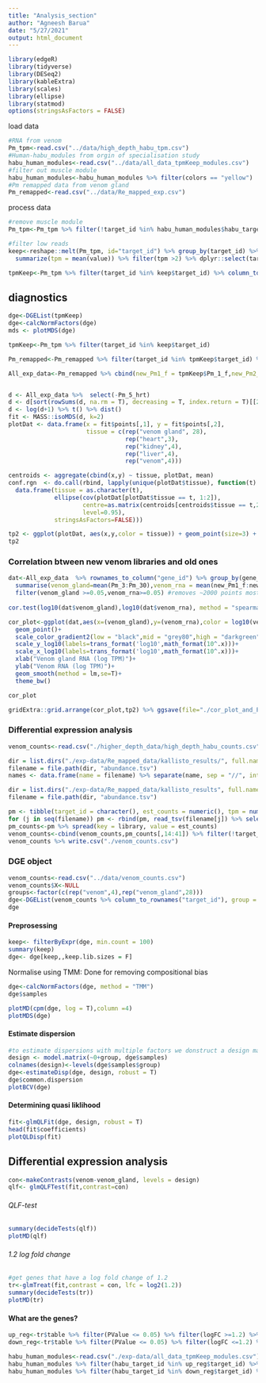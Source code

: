 ```yaml
---
title: "Analysis_section"
author: "Agneesh Barua"
date: "5/27/2021"
output: html_document
---
```


```r
library(edgeR)
library(tidyverse)
library(DESeq2)
library(kableExtra)
library(scales)
library(ellipse)
library(statmod)
options(stringsAsFactors = FALSE)
```

load data
```r
#RNA from venom
Pm_tpm<-read.csv("../data/high_depth_habu_tpm.csv")
#Human-habu_modules from orgin of specialisation study
habu_human_modules<-read.csv("../data/all_data_tpmKeep_modules.csv")
#filter out muscle module
habu_human_modules<-habu_human_modules %>% filter(colors == "yellow")
#Pm remapped data from venom gland
Pm_remapped<-read.csv("../data/Re_mapped_exp.csv")
```

process data
```r
#remove muscle module
Pm_tpm<-Pm_tpm %>% filter(!target_id %in% habu_human_modules$habu_target_id)

#filter low reads
keep<-reshape::melt(Pm_tpm, id="target_id") %>% group_by(target_id) %>% 
  summarize(tpm = mean(value)) %>% filter(tpm >2) %>% dplyr::select(target_id) #filter genes with mean<2tpm in all libs

tpmKeep<-Pm_tpm %>% filter(target_id %in% keep$target_id) %>% column_to_rownames('target_id')
```

## diagnostics
```r
dge<-DGEList(tpmKeep)
dge<-calcNormFactors(dge)
mds <- plotMDS(dge)
```

```r
tpmKeep<-Pm_tpm %>% filter(target_id %in% keep$target_id)

Pm_remapped<-Pm_remapped %>% filter(target_id %in% tpmKeep$target_id) %>% select(c(-new_Pm1_f,-new_Pm2_f,-new_Pm3_m,-new_Pm4_f)) #remove old (low depth data)

All_exp_data<-Pm_remapped %>% cbind(new_Pm1_f = tpmKeep$Pm_1_f,new_Pm2_f = tpmKeep$Pm_2_f,new_Pm3_m = tpmKeep$Pm_3_m,new_Pm4_f = tpmKeep$Pm_4_f) %>% column_to_rownames('target_id')


d <- All_exp_data %>%  select(-Pm_5_hrt) 
d <- d[sort(rowSums(d, na.rm = T), decreasing = T, index.return = T)[[2]][1:6000],]
d <- log(d+1) %>% t() %>% dist()
fit <- MASS::isoMDS(d, k=2)
plotDat <- data.frame(x = fit$points[,1], y = fit$points[,2], 
                      tissue = c(rep("venom gland", 28), 
                                 rep("heart",3), 
                                 rep("kidney",4), 
                                 rep("liver",4),
                                 rep("venom",4))) 

centroids <- aggregate(cbind(x,y) ~ tissue, plotDat, mean)
conf.rgn  <- do.call(rbind, lapply(unique(plotDat$tissue), function(t)
  data.frame(tissue = as.character(t),
             ellipse(cov(plotDat[plotDat$tissue == t, 1:2]),
                     centre=as.matrix(centroids[centroids$tissue == t,2:3]),
                     level=0.95),
             stringsAsFactors=FALSE)))

tp2 <- ggplot(plotDat, aes(x,y,color = tissue)) + geom_point(size=3) + theme_bw() + geom_path(data=conf.rgn) + xlab("NMDS Axis 1") + ylab("NMDS Axis 2")+ theme(legend.position = 'bottom')
tp2
```

### Correlation btween new venom libraries and old ones
```r
dat<-All_exp_data  %>% rownames_to_column("gene_id") %>% group_by(gene_id) %>% 
  summarise(venom_gland=mean(Pm_3:Pm_30),venom_rna = mean(new_Pm1_f:new_Pm4_f)) %>% column_to_rownames("gene_id") %>% 
  filter(venom_gland >=0.05,venom_rna>=0.05) #removes ~2000 points mostly low expression and noisy
  
cor.test(log10(dat$venom_gland),log10(dat$venom_rna), method = "spearman")
```

```r
cor_plot<-ggplot(dat,aes(x=(venom_gland),y=(venom_rna),color = log10(venom_rna))) + 
  geom_point()+
  scale_color_gradient2(low = "black",mid = "grey80",high = "darkgreen")+
  scale_y_log10(labels=trans_format('log10',math_format(10^.x)))+ 
  scale_x_log10(labels=trans_format('log10',math_format(10^.x)))+
  xlab("Venom gland RNA (log TPM)")+ 
  ylab("Venom RNA (log TPM)")+
  geom_smooth(method = lm,se=T)+
  theme_bw()

cor_plot
```


```r
gridExtra::grid.arrange(cor_plot,tp2) %>% ggsave(file="./cor_plot_and_PCA_mucle_removed.pdf", width = 10, height = 10) 
```
### Differential expression analysis
```r
venom_counts<-read.csv("./higher_depth_data/high_depth_habu_counts.csv")

dir = list.dirs("./exp-data/Re_mapped_data/kallisto_results/", full.names = T, recursive = F)
filename = file.path(dir, "abundance.tsv")
names <- data.frame(name = filename) %>% separate(name, sep = "//", into = c(NA,"test")) %>% separate(test, sep = "/", into = c("name", NA)) %>% pull(name)

dir = list.dirs("./exp-data/Re_mapped_data/kallisto_results", full.names = T, recursive = F)
filename = file.path(dir, "abundance.tsv")

pm <- tibble(target_id = character(), est_counts = numeric(), tpm = numeric(), library = character())
for (j in seq(filename)) pm <- rbind(pm, read_tsv(filename[j]) %>% select(target_id, est_counts) %>% mutate(library = names[j]))
pm_counts<-pm %>% spread(key = library, value = est_counts)
venom_counts<-cbind(venom_counts,pm_counts[,14:41]) %>% filter(!target_id %in%habu_human_modules$habu_target_id)#removing muscle module
venom_counts %>% write.csv("./venom_counts.csv")
```

### DGE object
```r
venom_counts<-read.csv("../data/venom_counts.csv")
venom_counts$X<-NULL
groups<-factor(c(rep("venom",4),rep("venom_gland",28)))
dge<-DGEList(venom_counts %>% column_to_rownames("target_id"), group = groups, genes = rownames(venom_counts$target_id))
dge
```

#### Preprosessing
```r
keep<- filterByExpr(dge, min.count = 100)                 
summary(keep)
dge<- dge[keep,,keep.lib.sizes = F]
```

Normalise using TMM: Done for removing compositional bias
```r
dge<-calcNormFactors(dge, method = "TMM")
dge$samples
```

```r
plotMD(cpm(dge, log = T),column =4)
plotMDS(dge)
```


#### Estimate dispersion {.tabset .tabset-fade}
```r
#to estimate dispersions with multiple factors we donstruct a design matrix. 0+ means not to include an intercept
design <- model.matrix(~0+group, dge$samples)
colnames(design)<-levels(dge$samples$group)
dge<-estimateDisp(dge, design, robust = T)
dge$common.dispersion
plotBCV(dge)
```

#### Determining quasi liklihood 
```r
fit<-glmQLFit(dge, design, robust = T)
head(fit$coefficients)
plotQLDisp(fit)
```

## Differential expression analysis
```r
con<-makeContrasts(venom-venom_gland, levels = design)
qlf<- glmQLFTest(fit,contrast=con)
```
###### QLF-test
```r
summary(decideTests(qlf))
plotMD(qlf)
```
###### 1.2 log fold change
```r
#get genes that have a log fold change of 1.2
tr<-glmTreat(fit,contrast = con, lfc = log2(1.2))
summary(decideTests(tr))
plotMD(tr)
```
#### What are the genes?
```r
up_reg<-tr$table %>% filter(PValue <= 0.05) %>% filter(logFC >=1.2) %>% arrange(desc(logFC)) %>% rownames_to_column('target_id') %>%  write.csv("./upregulated_in_venom.csv")
down_reg<-tr$table %>% filter(PValue <= 0.05) %>% filter(logFC <=1.2) %>% arrange((logFC))  %>% rownames_to_column('target_id')  %>% write.csv("./downregulated_in_venom.csv")

habu_human_modules<-read.csv("./exp-data/all_data_tpmKeep_modules.csv")
habu_human_modules %>% filter(habu_target_id %in% up_reg$target_id) %>% write.csv("./upregulated_in_venom_orthologs.csv")
habu_human_modules %>% filter(habu_target_id %in% down_reg$target_id) %>% write.csv("./downregulated_in_venom_orthologs.csv")


```